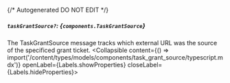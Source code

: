 {/* Autogenerated DO NOT EDIT  */}

##### `taskGrantSource?`: *{`components.TaskGrantSource`}*
The TaskGrantSource message tracks which external URL was the source of the specificed grant ticket.
<Collapsible content={() => import('/content/types/models/components/task_grant_source/typescript.mdx')} openLabel={Labels.showProperties} closeLabel={Labels.hideProperties}>
</Collapsible>


